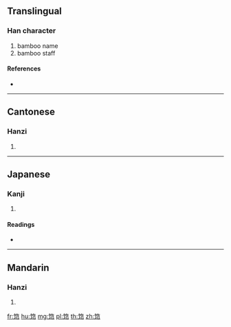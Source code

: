 {{character info/new}}
{{also|笻}}
==Translingual==

===Han character===
{{Han char|rn=118|rad=竹|as=06|sn=12|four=88127|canj=HMNL,XXHMN}}

# bamboo name
# bamboo staff

====References====
* {{Han ref|kx=0882.200|dkj=25988|dj=1311.010|hdz=52953.080|uh=7B47|ud=31559|bh=D6CC|bd=54988}}

----

==Cantonese==

===Hanzi===
{{yue-hanzi|jyut=|y=kung4}}

# {{defn|lang=yue|sort=竹06}}

----

==Japanese==

===Kanji===
{{ja-kanji|grade=|rs=竹06}}

# {{defn|lang=ja|sort=竹06}}

====Readings====
* {{ja-readings|on=[[きょう]] (kyō), [[く]] (ku)|kun=[[たけ]] (take)|nanori=}}

----

==Mandarin==

===Hanzi===
{{cmn-hanzi|pin=[[qióng]] ([[qiong2]])|wg=ch'iung<sup>2</sup>}}

# {{defn|lang=cmn|sort=竹06}}

[[fr:筇]]
[[hu:筇]]
[[mg:筇]]
[[pl:筇]]
[[th:筇]]
[[zh:筇]]
